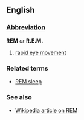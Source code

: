 ==English==
===[[Wiktionary:List of acronyms and abbreviations|Abbreviation]]===
'''REM''' ''or'' '''R.E.M.'''

#[[rapid eye movement]]

===Related terms===
*[[REM sleep]]

===See also===
*[[en:Rapid_eye_movement|Wikipedia article on REM]]